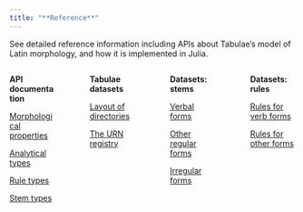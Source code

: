 ```yaml
---
title: "**Reference**"
---
```


See detailed reference information including APIs about Tabulae's model of Latin morphology, and how it is implemented in Julia.



:::: {.columns}

::: {.column width="20%"}
**API documentation**

[Morphological properties](./properties.qmd)

[Analytical types](./analytical_types.qmd)

[Rule types](./ruletypes.qmd)

[Stem types](./stemtypes.qmd)

:::

::: {.column width="5%"}
<!-- empty column to create gap -->
:::

::: {.column width="20%"}

**Tabulae datasets**

[Layout of directories](./file_layout.qmd)

[The URN registry](./urnregistries.qmd)

:::

::: {.column width="5%"}
<!-- empty column to create gap -->
:::

::: {.column width="20%"}

**Datasets: stems**

[Verbal forms](./fileformat-verbs.qmd)

[Other regular forms](./fileformat-others.qmd)


[Irregular forms](./fileformat-irregulars.qmd)


:::

::: {.column width="5%"}
<!-- empty column to create gap -->
:::

::: {.column width="20%"}

**Datasets: rules**

[Rules for verb forms](./fileformat-verbrules.qmd)

[Rules for other forms](./fileformat-otherrules.qmd)

:::

::::
